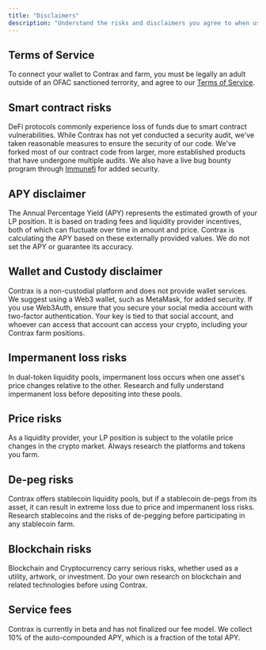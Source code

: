 ```yaml
---
title: "Disclaimers"
description: "Understand the risks and disclaimers you agree to when using Contrax"
---
```


## Terms of Service

To connect your wallet to Contrax and farm, you must be legally an adult outside of an OFAC sanctioned terrority, and agree to our [Terms of Service](https://beta.contrax.finance/termsofuse.pdf).

## Smart contract risks

DeFi protocols commonly experience loss of funds due to smart contract vulnerabilities. While Contrax has not yet conducted a security audit, we've taken reasonable measures to ensure the security of our code. We've forked most of our contract code from larger, more established products that have undergone multiple audits. We also have a live bug bounty program through [Immunefi](https://immunefi.com/bounty/contrax/) for added security.

## APY disclaimer

The Annual Percentage Yield (APY) represents the estimated growth of your LP position. It is based on trading fees and liquidity provider incentives, both of which can fluctuate over time in amount and price. Contrax is calculating the APY based on these externally provided values. We do not set the APY or guarantee its accuracy.

## Wallet and Custody disclaimer

Contrax is a non-custodial platform and does not provide wallet services. We suggest using a Web3 wallet, such as MetaMask, for added security. If you use Web3Auth, ensure that you secure your social media account with two-factor authentication. Your key is tied to that social account, and whoever can access that account can access your crypto, including your Contrax farm positions.

## Impermanent loss risks

In dual-token liquidity pools, impermanent loss occurs when one asset's price changes relative to the other. Research and fully understand impermanent loss before depositing into these pools.

## Price risks

As a liquidity provider, your LP position is subject to the volatile price changes in the crypto market. Always research the platforms and tokens you farm.

## De-peg risks

Contrax offers stablecoin liquidity pools, but if a stablecoin de-pegs from its asset, it can result in extreme loss due to price and impermanent loss risks. Research stablecoins and the risks of de-pegging before participating in any stablecoin farm.

## Blockchain risks

Blockchain and Cryptocurrency carry serious risks, whether used as a utility, artwork, or investment. Do your own research on blockchain and related technologies before using Contrax.

## Service fees

Contrax is currently in beta and has not finalized our fee model. We collect 10% of the auto-compounded APY, which is a fraction of the total APY.
